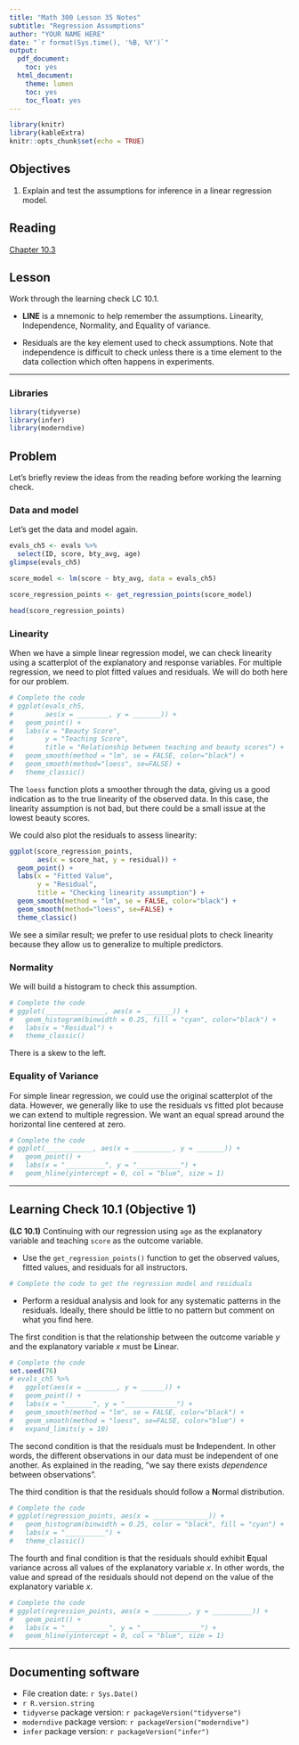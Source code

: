 ```yaml
---
title: "Math 300 Lesson 35 Notes"
subtitle: "Regression Assumptions"
author: "YOUR NAME HERE"
date: "`r format(Sys.time(), '%B, %Y')`"
output:
  pdf_document:
    toc: yes
  html_document:
    theme: lumen
    toc: yes
    toc_float: yes
---
```


```r
library(knitr)
library(kableExtra)
knitr::opts_chunk$set(echo = TRUE)
```

## Objectives

1. Explain and test the assumptions for inference in a linear regression model.


## Reading

[Chapter 10.3](https://moderndive.com/10-inference-for-regression.html#regression-conditions)

## Lesson

Work through the learning check LC 10.1.

+ **LINE** is a mnemonic to help remember the assumptions. Linearity, Independence, Normality, and Equality of variance.

+ Residuals are the key element used to check assumptions. Note that independence is difficult to check unless there is a time element to the data collection which often happens in experiments. 

------------------------------------------------------------------------

### Libraries

```r
library(tidyverse)
library(infer)
library(moderndive)
```

## Problem

Let's briefly review the ideas from the reading before working the learning check.

### Data and model

Let's get the data and model again.

```r
evals_ch5 <- evals %>%
  select(ID, score, bty_avg, age)
glimpse(evals_ch5)
```

```r
score_model <- lm(score ~ bty_avg, data = evals_ch5)
```


```r
score_regression_points <- get_regression_points(score_model)
```

```r
head(score_regression_points)
```


### Linearity

When we have a simple linear regression model, we can check linearity using a scatterplot of the explanatory and response variables. For multiple regression, we need to plot fitted values and residuals. We will do both here for our problem.

```r
# Complete the code
# ggplot(evals_ch5, 
#        aes(x = ________, y = _______)) +
#   geom_point() +
#   labs(x = "Beauty Score", 
#        y = "Teaching Score",
#        title = "Relationship between teaching and beauty scores") +  
#   geom_smooth(method = "lm", se = FALSE, color="black") +
#   geom_smooth(method="loess", se=FALSE) +
#   theme_classic()
```

The `loess` function plots a smoother through the data, giving us a good indication as to the true linearity of the observed data. In this case, the linearity assumption is not bad, but there could be a small issue at the lowest beauty scores. 

We could also plot the residuals to assess linearity:

```r
ggplot(score_regression_points, 
       aes(x = score_hat, y = residual)) +
  geom_point() +
  labs(x = "Fitted Value", 
       y = "Residual",
       title = "Checking linearity assumption") +  
  geom_smooth(method = "lm", se = FALSE, color="black") +
  geom_smooth(method="loess", se=FALSE) +
  theme_classic()
```

We see a similar result; we prefer to use residual plots to check linearity because they allow us to generalize to multiple predictors. 

### Normality

We will build a histogram to check this assumption.

```r
# Complete the code
# ggplot(_______________, aes(x = _______)) +
#   geom_histogram(binwidth = 0.25, fill = "cyan", color="black") +
#   labs(x = "Residual") +
#   theme_classic()
```

There is a skew to the left.

### Equality of Variance 

For simple linear regression, we could use the original scatterplot of the data. However, we generally like to use the residuals vs fitted plot because we can extend to multiple regression. We want an equal spread around the horizontal line centered at zero. 

```r
# Complete the code
# ggplot(____________, aes(x = __________, y = _______)) +
#   geom_point() +
#   labs(x = "__________", y = "___________") +
#   geom_hline(yintercept = 0, col = "blue", size = 1)
```

***


## Learning Check 10.1 (Objective 1)

**(LC 10.1)** Continuing with our regression using `age` as the explanatory variable and teaching `score` as the outcome variable.

- Use the `get_regression_points()` function to get the observed values, fitted values, and residuals for all instructors. 

```r
# Complete the code to get the regression model and residuals

```

- Perform a residual analysis and look for any systematic patterns in the residuals. Ideally, there should be little to no pattern but comment on what you find here.

The first condition is that the relationship between the outcome variable $y$ and the explanatory variable $x$ must be **L**inear. 

```r
# Complete the code
set.seed(76)
# evals_ch5 %>%
#   ggplot(aes(x = ________, y = ______)) +
#   geom_point() +
#   labs(x = "_______", y = "_____________") +
#   geom_smooth(method = "lm", se = FALSE, color="black") +
#   geom_smooth(method = "loess", se=FALSE, color="blue") +
#   expand_limits(y = 10)
```  


The second condition is that the residuals must be **I**ndependent. In other words, the different observations in our data must be independent of one another. As explained in the reading, "we say there exists *dependence* between observations".

The third condition is that the residuals should follow a **N**ormal distribution.  

```r
# Complete the code
# ggplot(regression_points, aes(x = ______________)) +
#   geom_histogram(binwidth = 0.25, color = "black", fill = "cyan") +
#   labs(x = "__________") +
#   theme_classic()
```



The fourth and final condition is that the residuals should exhibit **E**qual variance across all values of the explanatory variable $x$. In other words, the value and spread of the residuals should not depend on the value of the explanatory variable $x$.  

```r
# Complete the code
# ggplot(regression_points, aes(x = _________, y = __________)) +
#   geom_point() +
#   labs(x = "___________", y = "_______________") +
#   geom_hline(yintercept = 0, col = "blue", size = 1)
```  



***

## Documenting software

-   File creation date: `r Sys.Date()`
-   `r R.version.string`
-   `tidyverse` package version: `r packageVersion("tidyverse")`
-   `moderndive` package version: `r packageVersion("moderndive")`
-   `infer` package version: `r packageVersion("infer")`

